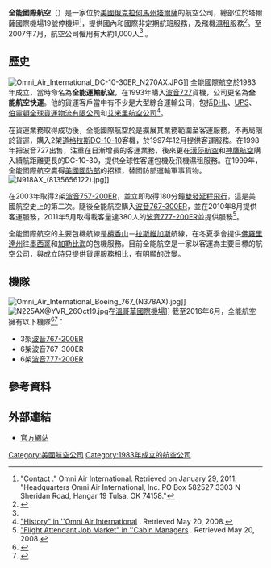 {{Infobox Airline 
|airline=全能國際航空<br>Omni Air International
|logo=OAI_logo_footer.svg
|logo_size= 250
|IATA=OY
|ICAO=OAE
|callsign=OMNI EXPRESS
|parent=全能國際航空有限公司
|founded=1983年
|PILOTS- Teamsters
|destinations=全球各地
|headquarters= {{USA}}[[塔爾薩國際機場|塔爾薩國際機場]]
|Owner/Founder co-CEO= Stan Burnstien
|key_people=
|fleet_size=12
|website= [http://www.omniairintl.com omniairintl.com]
}}

'''全能國際航空'''（{{lang-en|'''Omni Air International'''}}）是一家位於[[美國|美國]][[俄克拉何馬州|俄克拉何馬州]][[塔爾薩|塔爾薩]]的航空公司，總部位於塔爾薩國際機場19號停機坪<ref>"[https://www.omniairintl.com/contact.html Contact] {{Wayback|url=https://www.omniairintl.com/contact.html |date=20110509012117 }}." Omni Air International. Retrieved on January 29, 2011. "Headquarters Omni Air International, Inc. PO Box 582527 3303 N Sheridan Road, Hangar 19 Tulsa, OK  74158."</ref>，提供國內和國際非定期航班服務，及飛機[[濕租|濕租]]服務<ref name="FI">{{cite news | title= Directory: World Airlines | work= Flight International | pages= 58–59 | date= 2007-04-10}}</ref>。至2007年7月，航空公司僱用有大約1,000人<ref name="FI"/> 。

==歷史==
[[Image:Omni_Air_International_DC-10-30ER_N270AX.JPG|thumb]]]]
全能國際航空於1983年成立，當時命名為'''全能運輸航空'''，在1993年購入[[波音727|波音727]]貨機，公司更名為'''全能航空快運'''。他的貨運客戶當中有不少是大型綜合運輸公司，包括[[DHL|DHL]]、[[联合包裹服务|UPS]]、[[伯靈頓全球貨運物流有限公司|伯靈頓全球貨運物流有限公司]]和[[艾米里航空公司|艾米里航空公司]]<ref>[https://www.omniairintl.com/history.html "History" in ''Omni Air International] {{Wayback|url=https://www.omniairintl.com/history.html |date=20070811194227 }}. Retrieved May 20, 2008.</ref>。

在貨運業務取得成功後，全能國際航空於是擴展其業務範圍至客運服務，不再局限於貨運，購入2架[[DC-10|道格拉斯DC-10-10]]客機，於1997年12月提供客運服務。在1998年把波音727出售，注重在日漸增長的客運業務，後來更在[[漢莎航空|漢莎航空]]和[[神鷹航空|神鷹航空]]購入續航距離更長的DC-10-30，提供全球性客運包機及飛機濕租服務。在1999年，全能國際航空贏得[[美國國防部|美國國防部]]的招標，替國防部運輸軍事貨物。
[[File:N918AX_(8135656122).jpg|thumb]]]]

在2003年取得2架[[波音757|波音757-200ER]]，並立即取得180分鐘[[雙發延程飛行|雙發延程飛行]]，這是美國航空史上的第二次。隨後全能航空購入[[波音767|波音767-300ER]]，並在2010年8月提供客運服務，2011年5月取得載客量達380人的[[波音777|波音777-200ER]]並提供服務<ref>[http://www.cabinmanagers.com/seasonal-job-picture/ "Flight Attendant Job Market" in ''Cabin Managers] {{Wayback|url=http://www.cabinmanagers.com/seasonal-job-picture/ |date=20111008211437 }}. Retrieved May 20, 2008.</ref>。

全能國際航空的主要包機航線是[[檀香山|檀香山]]－[[拉斯維加斯|拉斯維加斯]]航線，在冬夏季會提供[[佛羅里達州|佛羅里達州]]往[[墨西哥|墨西哥]]和[[加勒比海|加勒比海]]的包機服務。目前全能航空是一家以客運為主要目標的航空公司，與成立時只提供貨運服務相比，有明顯的改變。

==機隊==
[[File:Omni_Air_International_Boeing_767_(N378AX).jpg|thumb]]]]
[[File:N225AX@YVR_26Oct19.jpg|thumb]]在[[溫哥華國際機場|溫哥華國際機場]]]]
截至2016年6月，全能航空擁有以下機隊<ref>{{Cite web |url=http://www.omniairintl.com/fleet.html |title=Omni Air Intl official fleet page |accessdate=2011-10-21 |archive-date=2012-03-07 |archive-url=https://web.archive.org/web/20120307132603/https://www.omniairintl.com/fleet.html |dead-url=yes }}</ref><ref>{{Cite web |url=http://www.planespotters.net/Airline/Omni-Air-International |title=Omni Air International fleet list at planespotters.net |accessdate=2011-10-21 |archive-date=2011-02-24 |archive-url=https://web.archive.org/web/20110224180820/http://www.planespotters.net/Airline/Omni-Air-International |dead-url=no }}</ref>：
*3架[[波音767|波音767-200ER]]
*6架波音767-300ER
*6架[[波音777|波音777-200ER]]

== 參考資料 ==
<references/>

==外部連結==
{{Commonscat|Omni Air International}}
* [http://www.omniairintl.com 官方網站]{{Wayback|url=http://www.omniairintl.com/ |date=20120529053111 }}
{{美國的航空公司}}
[[Category:美國航空公司|Category:美國航空公司]]
[[Category:1983年成立的航空公司|Category:1983年成立的航空公司]]